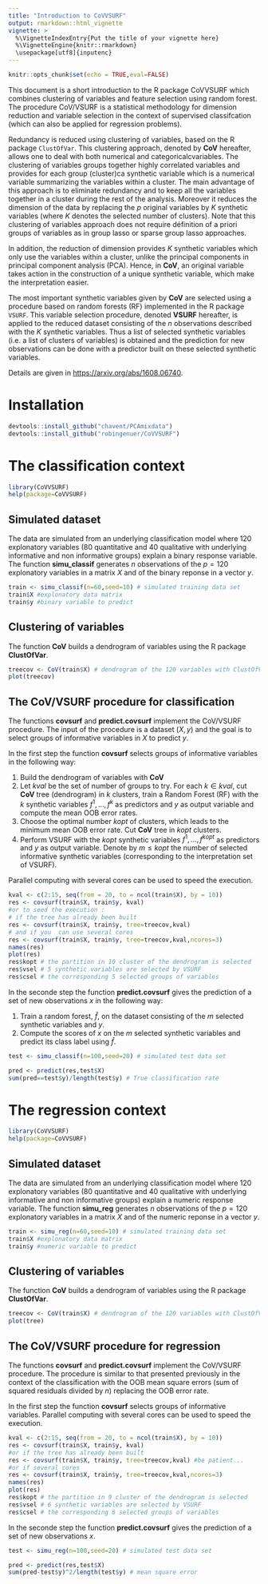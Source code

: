 ```yaml
---
title: "Introduction to CoVVSURF"
output: rmarkdown::html_vignette
vignette: >
  %\VignetteIndexEntry{Put the title of your vignette here}
  %\VignetteEngine{knitr::rmarkdown}
  \usepackage[utf8]{inputenc}
---
```



```r
knitr::opts_chunk$set(echo = TRUE,eval=FALSE)
```

This document is a short introduction to the R package CoVVSURF which combines clustering of variables and feature selection using random forest. The procedure CoV/VSURF is a statistical methodology for dimension reduction and variable selection in the context of supervised classifcation (which can also be applied for regression problems).

Redundancy is reduced using clustering of variables, based on the R package `ClustOfVar`. This clustering approach, denoted by __CoV__ hereafter, allows one to deal with both numerical and categoricalcvariables. The clustering of variables groups together highly correlated variables and provides for each group (cluster)ca synthetic variable which is a numerical variable summarizing the variables within a cluster. The main advantage of this approach is to eliminate redundancy and to keep all the variables together in a cluster during the rest of the analysis. Moreover it reduces the dimension of the data by replacing the $p$ original variables by $K$ synthetic variables (where $K$ denotes the selected number of clusters). Note that this clustering of variables approach does not require définition of a priori groups of variables as in group lasso or sparse group lasso approaches.

In addition, the reduction of dimension provides $K$ synthetic variables which only use the variables within a cluster, unlike
the principal components in principal component analysis (PCA). Hence, in __CoV__, an original variable takes action in the 
construction of a unique synthetic variable, which make the interpretation easier.

The most important synthetic variables given by __CoV__ are selected using a procedure based on random forests (RF) implemented in the R package `VSURF`. This variable selection procedure, denoted __VSURF__ hereafter, is applied to the reduced dataset
consisting of the $n$ observations described with the $K$ synthetic variables. Thus a list of selected synthetic variables (i.e. a list of clusters of variables) is obtained and the prediction for new observations can be done with a predictor built on these selected synthetic variables.

Details are given in [https://arxiv.org/abs/1608.06740](https://arxiv.org/abs/1608.06740).


# Installation

```r
devtools::install_github("chavent/PCAmixdata")
devtools::install_github("robingenuer/CoVVSURF")
```


# The classification context

```r
library(CoVVSURF)
help(package=CoVVSURF)
```


## Simulated dataset
The data are simulated from an underlying classification model where 120 explonatory variables (80 quantitative and 40 qualitative with underlying informative and non informative groups) explain a binary response variable. The function __simu_classif__ generates $n$ observations of the $p=120$ explonatory variables in a matrix $X$ and of the binary reponse in a vector $y$.


```r
train <- simu_classif(n=60,seed=10) # simulated training data set
train$X #explonatory data matrix
train$y #binary variable to predict
```


## Clustering of variables
The function __CoV__ builds a dendrogram of variables using the R package __ClustOfVar__.

```r
treecov <- CoV(train$X) # dendrogram of the 120 variables with ClustOfVar
plot(treecov)
```

## The CoV/VSURF procedure for classification
The functions __covsurf__ and __predict.covsurf__ implement the CoV/VSURF procedure. The input of the procedure is a dataset $(X,y)$ and the goal is to select groups of informative variables in $X$ to predict $y$.  

In the first step the function __covsurf__ selects groups of informative variables in the following way: 
  
  1. Build the dendrogram of variables  with __CoV__ 
  2. Let $kval$ be the set of number of groups to try. For each $k \in kval$, cut __CoV__ tree (dendrogram) in $k$ clusters, train a Random Forest (RF) with the $k$ synthetic variables $f^1,...,f^k$ as predictors and $y$ as output variable and compute the mean OOB error rates.
  3. Choose the optimal number $kopt$ of clusters, which leads to the minimum mean OOB error rate. Cut __CoV__ tree in $kopt$ clusters.
  4. Perform VSURF with the $kopt$ synthetic variables $f^1,...,f^{kopt}$ 
as predictors and $y$ as output variable. Denote by $m \leq kopt$ the number of selected informative synthetic variables (corresponding to the interpretation set of VSURF).

Parallel computing with several cores can be used to speed the execution.

```r
kval <- c(2:15, seq(from = 20, to = ncol(train$X), by = 10))
res <- covsurf(train$X, train$y, kval) 
#or to seed the execution :
# if the tree has already been built
res <- covsurf(train$X, train$y, tree=treecov,kval) 
# and if you  can use several cores
res <- covsurf(train$X, train$y, tree=treecov,kval,ncores=3) 
names(res)
plot(res)
res$kopt # the partition in 10 cluster of the dendrogram is selected
res$vsel # 5 synthetic variables are selected by VSURF
res$csel # the corresponding 5 selected groups of variables 
```

In the seconde step the function  __predict.covsurf__ gives the prediction of a set of new observations $x$ in the following way:

  1. Train a random forest, $\hat{f}$, on the dataset consisting of the $m$ selected synthetic variables and $y$.
  2. Compute the scores of $x$ on the $m$ selected synthetic variables and predict its class label using $\hat{f}$.

```r
test <- simu_classif(n=100,seed=20) # simulated test data set
```

```r
pred <- predict(res,test$X)
sum(pred==test$y)/length(test$y) # True classification rate
```

# The regression context


```r
library(CoVVSURF)
help(package=CoVVSURF)
```

## Simulated dataset
The data are simulated from an underlying classification model where 120 explonatory variables (80 quantitative and 40 qualitative with underlying informative and non informative groups) explain a numeric response variable. The function __simu_reg__ generates $n$ observations of the $p=120$ explonatory variables in a matrix $X$ and of the numeric reponse in a vector $y$.

```r
train <- simu_reg(n=60,seed=10) # simulated training data set
train$X #explonatory data matrix
train$y #numeric variable to predict
```

## Clustering of variables
The function __CoV__ builds a dendrogram of variables using the R package __ClustOfVar__.

```r
treecov <- CoV(train$X) # dendrogram of the 120 variables with ClustOfVar
plot(tree)
```

## The CoV/VSURF procedure for regression
The functions __covsurf__ and __predict.covsurf__ implement the CoV/VSURF procedure. The procedure is similar to that presented previously in the context of the classification with the OOB mean square errors (sum of squared residuals divided by $n$) replacing the OOB error rate.


In the first step the function __covsurf__ selects groups of informative variables. Parallel computing with several cores can be used to speed the execution.

```r
kval <- c(2:15, seq(from = 20, to = ncol(train$X), by = 10))
res <- covsurf(train$X, train$y, kval)
#or if the tree has already been built
res <- covsurf(train$X, train$y, tree=treecov,kval) #be patient...
#or if several cores
res <- covsurf(train$X, train$y, tree=treecov,kval,ncores=3) 
names(res)
plot(res)
res$kopt # the partition in 9 cluster of the dendrogram is selected
res$vsel # 6 synthetic variables are selected by VSURF
res$csel # the corresponding 6 selected groups of variables 
```

In the seconde step the function  __predict.covsurf__ gives the prediction of a set of new observations $x$.

```r
test <- simu_reg(n=100,seed=20) # simulated test data set
```

```r
pred <- predict(res,test$X)
sum(pred-test$y)^2/length(test$y) # mean square error
```
